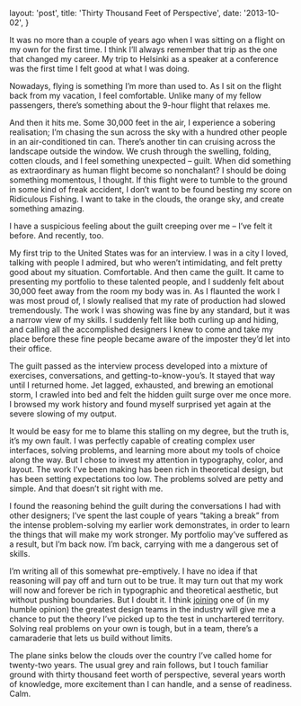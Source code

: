   layout: 'post',
  title: 'Thirty Thousand Feet of Perspective',
  date: '2013-10-02',
}

It was no more than a couple of years ago when I was sitting on a flight on my
own for the first time. I think I’ll always remember that trip as the one that
changed my career. My trip to Helsinki as a speaker at a conference was the
first time I felt good at what I was doing.

Nowadays, flying is something I’m more than used to. As I sit on the flight back
from my vacation, I feel comfortable. Unlike many of my fellow passengers,
there’s something about the 9-hour flight that relaxes me.

And then it hits me. Some 30,000 feet in the air, I experience a sobering
realisation; I’m chasing the sun across the sky with a hundred other people in
an air-conditioned tin can. There’s another tin can cruising across the
landscape outside the window. We crush through the swelling, folding, cotten
clouds, and I feel something unexpected – guilt. When did something as
extraordinary as human flight become so nonchalant? I should be doing something
momentous, I thought. If this flight were to tumble to the ground in some kind
of freak accident, I don’t want to be found besting my score on Ridiculous
Fishing. I want to take in the clouds, the orange sky, and create something
amazing.

I have a suspicious feeling about the guilt creeping over me – I’ve felt it
before. And recently, too.

My first trip to the United States was for an interview. I was in a city I
loved, talking with people I admired, but who weren’t intimidating, and felt
pretty good about my situation. Comfortable. And then came the guilt. It came to
presenting my portfolio to these talented people, and I suddenly felt about
30,000 feet away from the room my body was in. As I flaunted the work I was most
proud of, I slowly realised that my rate of production had slowed tremendously.
The work I was showing was fine by any standard, but it was a narrow view of my
skills. I suddenly felt like both curling up and hiding, and calling all the
accomplished designers I knew to come and take my place before these fine people
became aware of the imposter they’d let into their office.

The guilt passed as the interview process developed into a mixture of exercises,
conversations, and getting-to-know-you’s. It stayed that way until I returned
home. Jet lagged, exhausted, and brewing an emotional storm, I crawled into bed
and felt the hidden guilt surge over me once more. I browsed my work history and
found myself surprised yet again at the severe slowing of my output.

It would be easy for me to blame this stalling on my degree, but the truth is,
it’s my own fault. I was perfectly capable of creating complex user interfaces,
solving problems, and learning more about my tools of choice along the way. But
I chose to invest my attention in typography, color, and layout. The work I’ve
been making has been rich in theoretical design, but has been setting
expectations too low. The problems solved are petty and simple. And that doesn’t
sit right with me.

I found the reasoning behind the guilt during the conversations I had with other
designers; I’ve spent the last couple of years “taking a break” from the intense
problem-solving my earlier work demonstrates, in order to learn the things that
will make my work stronger. My portfolio may’ve suffered as a result, but I’m
back now. I’m back, carrying with me a dangerous set of skills.

I’m writing all of this somewhat pre-emptively. I have no idea if that reasoning
will pay off and turn out to be true. It may turn out that my work will now and
forever be rich in typographic and theoretical aesthetic, but without pushing
boundaries. But I doubt it. I think
[joining](http://dribbble.com/shots/1183799-Dropbox-Internship?list=users) one
of (in my humble opinion) the greatest design teams in the industry will give me
a chance to put the theory I’ve picked up to the test in unchartered territory.
Solving real problems on your own is tough, but in a team, there’s a camaraderie
that lets us build without limits.

The plane sinks below the clouds over the country I’ve called home for
twenty-two years. The usual grey and rain follows, but I touch familiar ground
with thirty thousand feet worth of perspective, several years worth of
knowledge, more excitement than I can handle, and a sense of readiness. Calm.
